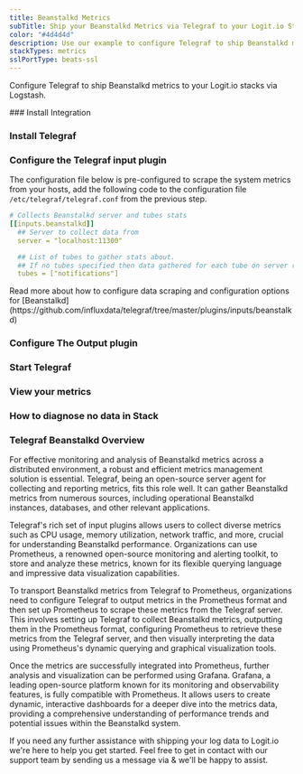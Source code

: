 ```yaml
---
title: Beanstalkd Metrics
subTitle: Ship your Beanstalkd Metrics via Telegraf to your Logit.io Stack
color: "#4d4d4d"
description: Use our example to configure Telegraf to ship Beanstalkd metrics to your Logit.io stacks. Configure Telegraf to send Beanstalkd metrics to Logstash or Elastic.
stackTypes: metrics
sslPortType: beats-ssl
---
```


Configure Telegraf to ship Beanstalkd metrics to your Logit.io stacks via Logstash.

<Steps>
  ### Install Integration
  <InstallIntegration/>

  ### Install Telegraf

  <InstallTelegraf />

  ### Configure the Telegraf input plugin

  The configuration file below is pre-configured to scrape the system metrics from your hosts, add the following code to the configuration file `/etc/telegraf/telegraf.conf` from the previous step.

  ```yaml copy
  # Collects Beanstalkd server and tubes stats
  [[inputs.beanstalkd]]
    ## Server to collect data from
    server = "localhost:11300"

    ## List of tubes to gather stats about.
    ## If no tubes specified then data gathered for each tube on server reported by list-tubes command
    tubes = ["notifications"]
  ```

  <Callout type="info">
    Read more about how to configure data scraping and configuration options for [Beanstalkd](https://github.com/influxdata/telegraf/tree/master/plugins/inputs/beanstalkd)
  </Callout>

  ### Configure The Output plugin

  <TelegrafOutputPlugin />

  ### Start Telegraf

  <StartTelegraf />

  ### View your metrics
  <LaunchStack source="Beanstalkd_Metrics_via_Telegraf" utmMedium="metrics" utmCampaign="telegraf-Beanstalkd-metrics" />

  ### How to diagnose no data in Stack

  <DiagnoseNoData />

</Steps>

### Telegraf Beanstalkd Overview

For effective monitoring and analysis of Beanstalkd metrics across a distributed environment, a robust and efficient metrics management 
solution is essential. Telegraf, being an open-source server agent for collecting and reporting metrics, fits this role well. It can gather 
Beanstalkd metrics from numerous sources, including operational Beanstalkd instances, databases, and other relevant applications.

Telegraf's rich set of input plugins allows users to collect diverse metrics such as CPU usage, memory utilization, network traffic, and more, 
crucial for understanding Beanstalkd performance. Organizations can use Prometheus, a renowned open-source monitoring and alerting toolkit, to 
store and analyze these metrics, known for its flexible querying language and impressive data visualization capabilities.

To transport Beanstalkd metrics from Telegraf to Prometheus, organizations need to configure Telegraf to output metrics in the Prometheus 
format and then set up Prometheus to scrape these metrics from the Telegraf server. This involves setting up Telegraf to collect Beanstalkd 
metrics, outputting them in the Prometheus format, configuring Prometheus to retrieve these metrics from the Telegraf server, and then visually 
interpreting the data using Prometheus's dynamic querying and graphical visualization tools.

Once the metrics are successfully integrated into Prometheus, further analysis and visualization can be performed using Grafana. Grafana, 
a leading open-source platform known for its monitoring and observability features, is fully compatible with Prometheus. It allows users to 
create dynamic, interactive dashboards for a deeper dive into the metrics data, providing a comprehensive understanding of performance trends 
and potential issues within the Beanstalkd system.

If you need any further assistance with shipping your log data to Logit.io we're here to help you get started. Feel free to get in contact with 
our support team by sending us a message via <IntercomButton text="live chat" /> & we'll be happy to assist.